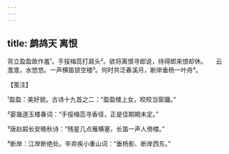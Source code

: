 ```yaml
---
---
---
```

title: 鹧鸪天 离恨
---




背立盈盈故作羞¹。手挼梅蕊打肩头²。欲将离恨寻郎说，待得郎来恨却休。　　云澹澹，水悠悠。一声横笛锁空楼³。何时共泛春溪月，断岸垂杨一叶舟⁴。





【笺注】


¹盈盈：美好貌。古诗十九首之二：“盈盈楼上女，皎皎当窗牖。”

²晏幾道玉楼春词：“手挼梅蕊寻香径，正是佳期期未定。”

³唐赵嘏长安晚秋诗：“残星几点雁横塞，长笛一声人倚楼。”

⁴断岸：江岸断绝处。辛弃疾小重山词：“垂杨影、断岸西东。”